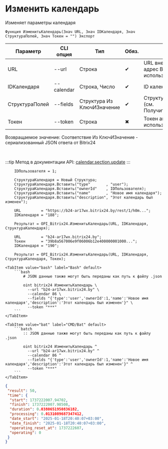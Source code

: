 ﻿---
sidebar_position: 3
---


# Изменить календарь
 Изменяет параметры календаря



`Функция ИзменитьКалендарь(Знач URL, Знач IDКалендаря, Знач СтруктураПолей, Знач Токен = "") Экспорт`

  | Параметр | CLI опция | Тип | Обяз. | Назначение |
  |-|-|-|-|-|
  | URL | --url | Строка | &#x2714; | URL внешнего вебхука или адрес Bitrix24 при использовании токена |
  | IDКалендаря | --calendar | Строка, Число | &#x2714; | ID календаря |
  | СтруктураПолей | --fields | Структура Из КлючИЗначение | &#x2714; | Структура полей сделки (см. ПолучитьСтруктуруСделки) |
  | Токен | --token | Строка | &#x2716; | Токен авторизации, если используется не вебхук |

  
  Возвращаемое значение:   Соответствие Из КлючИЗначение - сериализованный JSON ответа от Bitrix24

<br/>

:::tip
Метод в документации API: [calendar.section.update](https://apidocs.bitrix24.ru/api-reference/calendar/calendar-section-update.html)
:::
<br/>



```bsl title="Пример использования для 1С:Предприятие/OneScript"
    IDПользователя = 1;

    СтруктураКалендаря = Новый Структура;
    СтруктураКалендаря.Вставить("type"       , "user");
    СтруктураКалендаря.Вставить("ownerId"    , IDПользователя);
    СтруктураКалендаря.Вставить("name"       , "Новое имя календаря");
    СтруктураКалендаря.Вставить("description", "Этот календарь был изменен");

    URL         = "https://b24-ar17wx.bitrix24.by/rest/1/h0m...";
    IDКалендаря = "188";

    Результат = OPI_Bitrix24.ИзменитьКалендарь(URL, IDКалендаря, СтруктураКалендаря);

    URL         = "b24-ar17wx.bitrix24.by";
    Токен       = "39b8a567006e9f06006b12e400000001000...";
    IDКалендаря = "190";

    Результат = OPI_Bitrix24.ИзменитьКалендарь(URL, IDКалендаря, СтруктураКалендаря, Токен);
```
    

 <Tabs>
  
    <TabItem value="bash" label="Bash" default>
        ```bash
            # JSON данные также могут быть переданы как путь к файлу .json
            
            oint bitrix24 ИзменитьКалендарь \
              --url "b24-ar17wx.bitrix24.by" \
              --calendar 86 \
              --fields "{'type':'user','ownerId':1,'name':'Новое имя календаря','description':'Этот календарь был изменен'}" \
              --token "***"
        ```
    </TabItem>
  
    <TabItem value="bat" label="CMD/Bat" default>
        ```batch
            :: JSON данные также могут быть переданы как путь к файлу .json
            
            oint bitrix24 ИзменитьКалендарь ^
              --url "b24-ar17wx.bitrix24.by" ^
              --calendar 86 ^
              --fields "{'type':'user','ownerId':1,'name':'Новое имя календаря','description':'Этот календарь был изменен'}" ^
              --token "***"
        ```
    </TabItem>
</Tabs>


```json title="Результат"
{
 "result": 50,
 "time": {
  "start": 1737222007.94702,
  "finish": 1737222007.98508,
  "duration": 0.0380651950836182,
  "processing": 0.0131089687347412,
  "date_start": "2025-01-18T20:40:07+03:00",
  "date_finish": "2025-01-18T20:40:07+03:00",
  "operating_reset_at": 1737222607,
  "operating": 0
 }
}
```
